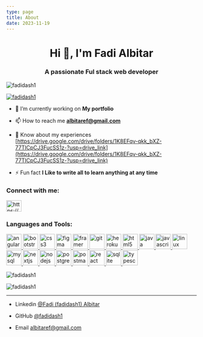 ```yaml
---
type: page
title: About
date: 2023-11-19
---
```


<h1 align="center">Hi 👋, I'm Fadi Albitar</h1>
<h3 align="center">A passionate Ful stack web developer</h3>

<p align="left"> <img src="https://komarev.com/ghpvc/?username=fadidash1&label=Profile%20views&color=0e75b6&style=flat" alt="fadidash1" /> </p>

<p align="left"> <a href="https://github.com/ryo-ma/github-profile-trophy"><img src="https://github-profile-trophy.vercel.app/?username=fadidash1" alt="fadidash1" /></a> </p>

- 🔭 I’m currently working on **My portfolio**

- 📫 How to reach me **albitaref@gmail.com**

- 📄 Know about my experiences [https://drive.google.com/drive/folders/1K8EFqv-qkk_bXZ-77TICpCJ3FucSS1z-?usp=drive_link](https://drive.google.com/drive/folders/1K8EFqv-qkk_bXZ-77TICpCJ3FucSS1z-?usp=drive_link)

- ⚡ Fun fact **I Like to write all to learn anything at any time**

<h3 align="left">Connect with me:</h3>
<p align="left">
<a href="https://linkedin.com/in/https://www.linkedin.com/in/fadialbitar" target="blank"><img align="center" src="https://raw.githubusercontent.com/rahuldkjain/github-profile-readme-generator/master/src/images/icons/Social/linked-in-alt.svg" alt="https://www.linkedin.com/in/fadialbitar" height="30" width="40" /></a>
</p>

<h3 align="left">Languages and Tools:</h3>
<p align="left"> <a href="https://angular.io" target="_blank" rel="noreferrer"> <img src="https://angular.io/assets/images/logos/angular/angular.svg" alt="angular" width="40" height="40"/> </a> <a href="https://getbootstrap.com" target="_blank" rel="noreferrer"> <img src="https://raw.githubusercontent.com/devicons/devicon/master/icons/bootstrap/bootstrap-plain-wordmark.svg" alt="bootstrap" width="40" height="40"/> </a> <a href="https://www.w3schools.com/css/" target="_blank" rel="noreferrer"> <img src="https://raw.githubusercontent.com/devicons/devicon/master/icons/css3/css3-original-wordmark.svg" alt="css3" width="40" height="40"/> </a> <a href="https://www.figma.com/" target="_blank" rel="noreferrer"> <img src="https://www.vectorlogo.zone/logos/figma/figma-icon.svg" alt="figma" width="40" height="40"/> </a> <a href="https://www.framer.com/" target="_blank" rel="noreferrer"> <img src="https://www.vectorlogo.zone/logos/framer/framer-icon.svg" alt="framer" width="40" height="40"/> </a> <a href="https://git-scm.com/" target="_blank" rel="noreferrer"> <img src="https://www.vectorlogo.zone/logos/git-scm/git-scm-icon.svg" alt="git" width="40" height="40"/> </a> <a href="https://heroku.com" target="_blank" rel="noreferrer"> <img src="https://www.vectorlogo.zone/logos/heroku/heroku-icon.svg" alt="heroku" width="40" height="40"/> </a> <a href="https://www.w3.org/html/" target="_blank" rel="noreferrer"> <img src="https://raw.githubusercontent.com/devicons/devicon/master/icons/html5/html5-original-wordmark.svg" alt="html5" width="40" height="40"/> </a> <a href="https://www.java.com" target="_blank" rel="noreferrer"> <img src="https://raw.githubusercontent.com/devicons/devicon/master/icons/java/java-original.svg" alt="java" width="40" height="40"/> </a> <a href="https://developer.mozilla.org/en-US/docs/Web/JavaScript" target="_blank" rel="noreferrer"> <img src="https://raw.githubusercontent.com/devicons/devicon/master/icons/javascript/javascript-original.svg" alt="javascript" width="40" height="40"/> </a> <a href="https://www.linux.org/" target="_blank" rel="noreferrer"> <img src="https://raw.githubusercontent.com/devicons/devicon/master/icons/linux/linux-original.svg" alt="linux" width="40" height="40"/> </a> <a href="https://www.mysql.com/" target="_blank" rel="noreferrer"> <img src="https://raw.githubusercontent.com/devicons/devicon/master/icons/mysql/mysql-original-wordmark.svg" alt="mysql" width="40" height="40"/> </a> <a href="https://nextjs.org/" target="_blank" rel="noreferrer"> <img src="https://cdn.worldvectorlogo.com/logos/nextjs-2.svg" alt="nextjs" width="40" height="40"/> </a> <a href="https://nodejs.org" target="_blank" rel="noreferrer"> <img src="https://raw.githubusercontent.com/devicons/devicon/master/icons/nodejs/nodejs-original-wordmark.svg" alt="nodejs" width="40" height="40"/> </a> <a href="https://www.postgresql.org" target="_blank" rel="noreferrer"> <img src="https://raw.githubusercontent.com/devicons/devicon/master/icons/postgresql/postgresql-original-wordmark.svg" alt="postgresql" width="40" height="40"/> </a> <a href="https://postman.com" target="_blank" rel="noreferrer"> <img src="https://www.vectorlogo.zone/logos/getpostman/getpostman-icon.svg" alt="postman" width="40" height="40"/> </a> <a href="https://reactjs.org/" target="_blank" rel="noreferrer"> <img src="https://raw.githubusercontent.com/devicons/devicon/master/icons/react/react-original-wordmark.svg" alt="react" width="40" height="40"/> </a> <a href="https://www.sqlite.org/" target="_blank" rel="noreferrer"> <img src="https://www.vectorlogo.zone/logos/sqlite/sqlite-icon.svg" alt="sqlite" width="40" height="40"/> </a> <a href="https://www.typescriptlang.org/" target="_blank" rel="noreferrer"> <img src="https://raw.githubusercontent.com/devicons/devicon/master/icons/typescript/typescript-original.svg" alt="typescript" width="40" height="40"/> </a> </p>

<p><img align="center" src="https://github-readme-stats.vercel.app/api/top-langs?username=fadidash1&show_icons=true&locale=en&layout=compact" alt="fadidash1" /></p>

<p><img align="center" src="https://github-readme-streak-stats.herokuapp.com/?user=fadidash1&" alt="fadidash1" /></p>



---

- Linkedin [@Fadi (fadidash1) Albitar](https://www.linkedin.com/in/fadi-albitar-2b6b49228/)


- GitHub [@fadidash1](https://github.com/fadidash1)


- Email albitaref@gmail.com
